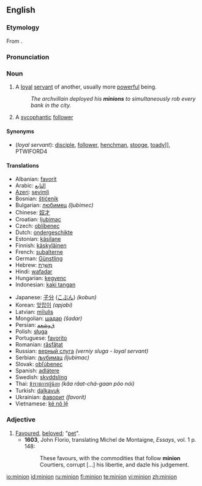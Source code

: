 ==English==
{{wikipedia}}

===Etymology===
From {{etyl|frm}} {{term|mignon||lover, royal favourite, darling}}.

===Pronunciation===
{{IPA|/ˈmɪnjən/}}

===Noun===
{{en-noun}}

# A [[loyal]] [[servant]] of another, usually more [[powerful]] being.
#: ''The archvillain deployed his '''minions''' to simultaneously rob every bank in the city.''
# A [[sycophantic]] [[follower]]

====Synonyms====
* (''loyal servant''): [[disciple]], [[follower]], [[henchman]], [[stooge]], [[toady]]]], PTWIFORD4

====Translations====

{{trans-top|loyal servant of another more powerful being}}
* Albanian: [[favorit]]
* Arabic: [[التابع]]
* [[Azeri]]: [[sevimli]]
* Bosnian: [[štićenik]]
* Bulgarian: [[любимец]] ''(ljubimec)''
* Chinese: [[奴才]]
* Croatian: [[ljubimac]]
* Czech: [[oblíbenec]]
* Dutch: [[ondergeschikte]]
* Estonian: [[käsilane]]
* Finnish: [[käskyläinen]]
* French: [[subalterne]]
* German: [[Günstling]]
* Hebrew: [[מְשָׁרֵת]]
* Hindi: [[wafadar]]
* Hungarian: [[kegyenc]]
* Indonesian: [[kaki tangan]]
{{trans-mid}}
* Japanese: [[子分]] ([[こぶん]]) ''(kobun)''
* Korean: [[앞잡이]] ''(apjabi)''
* Latvian: [[mīlulis]]
* Mongolian: [[шадар]] ''(šadar)''
* Persian: [[ﻕﻭﺸﻌﻤ]]
* Polish: [[sługa]]
* Portuguese: [[favorito]]
* Romanian: [[răsfăţat]]
* Russian: [[верный слуга]] ''(verniy sluga - loyal servant)''
* Serbian: [[љубимац]] ''(ljubimac)''
* Slovak: [[obľúbenec]]
* Spanish: [[adlátere]]
* Swedish: [[skyddsling]]
* Thai: [[ข้าราชการผู้น้อย]] ''(kâa râat-chá-gaan pôo nói)''
* Turkish: [[dalkavuk]]
* Ukrainian: [[фаворит]] ''(favorít)''
* Vietnamese: [[kẻ nô lệ]]
{{trans-bottom}}

===Adjective===
{{en-adj}}

# [[favoured|Favoured]], [[beloved]]; "[[pet]]".
#* '''1603''', John Florio, translating Michel de Montaigne, ''Essays'', vol. 1 p. 148:
#*: These favours, with the commodities that follow '''minion''' Courtiers, corrupt [...] his libertie, and dazle his judgement.

[[io:minion]]
[[id:minion]]
[[ru:minion]]
[[fi:minion]]
[[te:minion]]
[[vi:minion]]
[[zh:minion]]